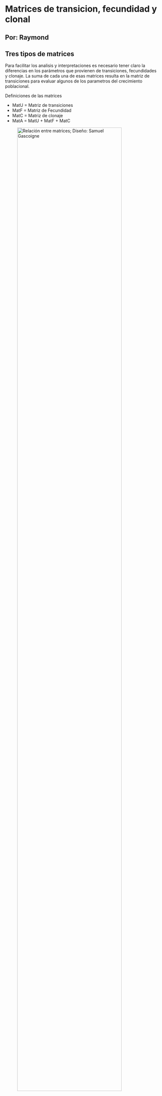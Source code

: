 # Matrices de transicion, fecundidad y clonal 

## Por: Raymond 


## Tres tipos de matrices

Para facilitar los analisis y interpretaciones es necesario tener claro la diferencias en los parámetros que provienen de transiciones, fecundidades y clonaje.  La suma de cada una de esas matrices resulta en la matriz de transiciones para evaluar algunos de los parametros del crecimiento poblacional.

Definiciones de las matrices

 - MatU = Matriz de transiciones
 - MatF = Matriz de Fecundidad
 - MatC = Matriz de clonaje
 - MatA = MatU + MatF + MatC
 
 
  ![Relación entre matrices; Diseño: Samuel Gascoigne ](Figures/Matrices_A_U_F_C.jpg){width=90%}

## MatU: Matriz de transiciones

En la matriz de transiciones, **MatU** se encuentra solamente la información sobre de transiciones, estasis o retroceso entre las etapas de vida. Por consecuencia todo información sobre reproducción y clonaje es excluida.  Si el diseño del modelo asume tres etapas de vida, plantulas, juvenil y adultos, se incluye solamente las siguientes transiciones.

Nota que es este modelo los juveniles no pueden regresar a ser plantulas, pero los adultos pudiese regresar a ser juvenil.  Seria probablemente más adecuado re-nombrar la etapa juvenil (que se entiende que no es reproductivo) a algo más claro como "Individuos pequeño".

```r
library(DiagrammeR)
library(Rage)
matU <- rbind(
  c(0.1, 0.0, 0.0),
  c(0.5, 0.3, 0.05),
  c(0.001, 0.4, 0.8)
)
stages <- c("Plantulas", "Juvenil", "Adulto")
plot_life_cycle(matU, stages=stages)
```


## MatF: Matriz de fecundidad

 Si uno sigue la figura anterior vemos que los individuos en la segunda etapa se reproducen sexualmente (producen plantulas). Por consequencia seria probablemente más adecuado cambiar de nombre para la segunda etapa de "juvenil" a "individuos pequeños".  Lo que se observa es el ciclo de vida de la oportaciones de plantulas es que los Individuos pequeños y Grande producen plantulas.  
 
 
```r
library(DiagrammeR)
library(Rage)
matF <- rbind(
  c(0.0, 0.4, 1.8),
  c(0.0, 0.0, 0.0),
  c(0.0, 0.0, 0.0)
)
stages <- c("Plantulas", "Ind Pequeños", "Ind Grande")
plot_life_cycle(matF, stages=stages)
```

 
## MatC = Matriz de clonaje

Esa matriz representa la información para especies que se reproducen por clonaje.  Nota que este necesario lo que se define por clonaje. Por ejemplo un individuo de Epidendrum que crece y que tenga más tallos, no debería ser considerado clonaje, pero crecimiento del individuo. Al contrario un individuo que crece de forma que la planta madre se separa en dos o más partes donde no comparten connección pudiese ser considerado clonaje.  Otra alternativa es que hay muchas especies de orquideas que producen keiki, el momento que estos se separan de la madre se puden considerar como un individuo a parte.  

Se deberia enfatizar que añadir el concepto de clonaje dentro de la matriz de transiones resulta en estimados de parametros diferentes, tal como el tamaño efectivo de población, Ne, en adición de evaluar otros conceptos evolutivos.  En estudios evolutivos no es el individuo como tal que es la unidad de interes pero el individuo como fuente de diversidad genética, por consecuencia individuos (clones) que son geneticamente igual evolutivamente son el mismo individuos aunque esten seperado fisicamente. 



## Problema con el uso tradicional






## Referencias
